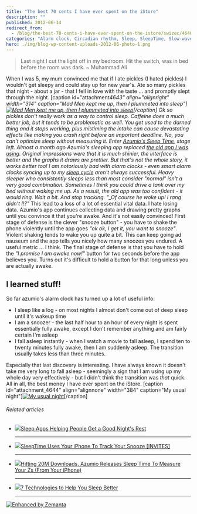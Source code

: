 ```yaml
---
title: "The best 70 cents I have ever spent on the iStore"
description: ""
published: 2012-06-14
redirect_from:
  - /blog/the-best-70-cents-i-have-ever-spent-on-the-istore/swizec/4640
categories: "Alarm clock, Circadian rhythm, Sleep, SleepTime, Slow-wave sleep, Uncategorized"
hero: ./img/blog-wp-content-uploads-2012-06-photo-1.png
---
```


> Last night I cut the light off in my bedroom. Hit the switch, was in bed before the room was dark. ~ Muhammad Ali

When I was 5, my mum convinced me that if I ate pickles (I hated pickles) I wouldn't get sleepy and could stay up for new year's. Ate so many pickles that night - about a jar - that I fell in love with the taste ... and promptly slept through the night. \[caption id="attachment*4643" align="alignright" width="314" caption="Mad Men kept me up, then I plummeted into sleep"][![Mad Men kept me up, then I plummeted into sleep](http://swizec.com/blog/wp-content/uploads/2012/06/photo-1.png "Mad Men kept me up, then I plummeted into sleep")](./img/blog-wp-content-uploads-2012-06-photo-1.png)\[/caption] Ok so pickles don't really work as a way to control sleep. Caffeine does a much better job, but it tends to be problematic as well. You get used to the darned thing and it stops working, plus mistiming the intake can cause devastating effects like making you crash right before an important deadline. No, you can't optimize sleep without measuring it. Enter [Azumio's Sleep Time](http://itunes.apple.com/us/app/sleep-time-alarm-clock-sleep/id498360026?mt=8), stage left. Almost a month ago Azumio's sleeping app replaced [the old app I was using](http://swizec.com/blog/sleep-hacking/swizec/2851 "Sleep hacking"). Original impressions were that it is much shinier, the interface is better and the graphs it draws are prettier. But that's not the whole story, it works better too! I am notoriously bad with alarm clocks - even smart alarm clocks syncing up to my [sleep cycle](http://en.wikipedia.org/wiki/Circadian_rhythm "Circadian rhythm") aren't always successful. Heavy sleeper who consistently sleeps less than most consider "normal" isn't a very good combination. Sometimes I think you could drive a tank over my bed without waking me up. As a result, the old app was too confident - it would ring. Wait a bit. And stop tracking. "\_Of course he woke up! I rang didn't I!?"* This lead to a loss of a lot of essential vital data. I hate losing data. Azumio's app continues collecting data and drawing pretty graphs until you convince it that you're awake. And it's not easily convinced! First stage of defense is the clever "snooze button" - you have to shake the phone violently until the app goes _"ok ok, I get it, you want to snooze"_. Violent shaking tends to wake you up quite a bit. This can keep going ad nauseum and the app tells you nicely how many snoozes you endured. A useful metric ... I think. The final stage of defense is that you have to hold the _"I promise I am awake now!"_ button for two seconds before the app believes you. Turns out it's difficult to hold a button for that long unless you are actually awake.

## I learned stuff!

So far azumio's alarm clock has turned up a lot of useful info:

- I sleep like a log - on most nights I almost don't come out of deep sleep until it's wakeup time
- I am a snoozer - the last half hour to an hour of every night is spent essentially fully awake, except I don't remember anything and am fairly certain I'm asleep
- I fall asleep instantly - when I watch a movie to fall asleep, I spend ten to twenty minutes fully awake, then I am suddenly asleep. The transition usually takes less than three minutes.

Especially that last discovery is interesting. I have always known it doesn't take me very long to fall asleep - seemingly a sign that I am using up my whole day very effectively - but I didn't think the transition was _that_ quick. All in all, the best money I have ever spent on the iStore. \[caption id="attachment_4644" align="alignnone" width="384" caption="My usual night"][![My usual night](http://swizec.com/blog/wp-content/uploads/2012/06/photo.png "My usual night")](./img/blog-wp-content-uploads-2012-06-photo.png)\[/caption]

###### Related articles

- [![](http://i.zemanta.com/87142251_80_80.jpg)](http://betakit.com/2012/05/03/sleep-apps-helping-people-get-a-good-nights-rest)[Sleep Apps Helping People Get a Good Night's Rest](http://betakit.com/2012/05/03/sleep-apps-helping-people-get-a-good-nights-rest)

  ***

- [![](http://i.zemanta.com/82160843_80_80.jpg)](http://mashable.com/2012/03/28/sleeptime-app/)[SleepTime Uses Your iPhone To Track Your Snooze \[INVITES\]](http://mashable.com/2012/03/28/sleeptime-app/)

  ***

- [![](http://i.zemanta.com/82208557_80_80.jpg)](http://techcrunch.com/2012/03/28/azumio-sleep-time/)[Hitting 20M Downloads, Azumio Releases Sleep Time To Measure Your Zs (From Your iPhone)](http://techcrunch.com/2012/03/28/azumio-sleep-time/)

  ***

- [![](http://i.zemanta.com/88585834_80_80.jpg)](http://bigthink.com/ideas/7-technologies-to-help-you-sleep)[7 Technologies to Help You Sleep Better](http://bigthink.com/ideas/7-technologies-to-help-you-sleep)

  ***

[![Enhanced by Zemanta](http://img.zemanta.com/zemified_e.png?x-id=c8946200-2ef5-4834-84a5-fd3481441fdb)](http://www.zemanta.com/?px "Enhanced by Zemanta")
